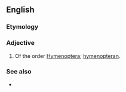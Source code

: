 ==English==

===Etymology===
{{m|mul|Hymenoptera}} {{suffix|en||ous}}

===Adjective===
{{en-adj|-}}

# {{lb|en|entomology}} Of the order [[Hymenoptera]]; [[hymenopteran]].

===See also===
* {{l|en|-pterous}}